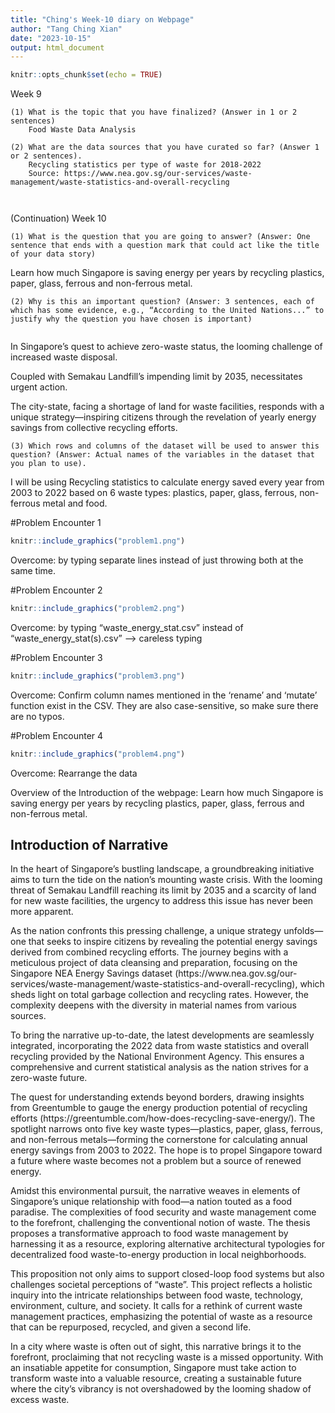 ```yaml
---
title: "Ching's Week-10 diary on Webpage"
author: "Tang Ching Xian"
date: "2023-10-15"
output: html_document
---
```


```r
knitr::opts_chunk$set(echo = TRUE)
```


Week 9 

    (1) What is the topic that you have finalized? (Answer in 1 or 2 sentences)
        Food Waste Data Analysis
    
    (2) What are the data sources that you have curated so far? (Answer 1 or 2 sentences).
        Recycling statistics per type of waste for 2018-2022
        Source: https://www.nea.gov.sg/our-services/waste-management/waste-statistics-and-overall-recycling
        
        
(Continuation) Week 10

    (1) What is the question that you are going to answer? (Answer: One sentence that ends with a question mark that could act like the title of your data story)
    
Learn how much Singapore is saving energy per years by recycling plastics, paper, glass, ferrous and non-ferrous metal.
    
    (2) Why is this an important question? (Answer: 3 sentences, each of which has some evidence, e.g., “According to the United Nations...” to justify why the question you have chosen is important)
        
In Singapore's quest to achieve zero-waste status, the looming challenge of increased waste disposal.

Coupled with Semakau Landfill's impending limit by 2035, necessitates urgent action. 

The city-state, facing a shortage of land for waste facilities, responds with a unique strategy—inspiring citizens through the revelation of yearly energy savings from collective recycling efforts.
        
    (3) Which rows and columns of the dataset will be used to answer this question? (Answer: Actual names of the variables in the dataset that you plan to use).

I will be using Recycling statistics to calculate energy saved every year from 2003 to 2022 based on 6 waste types: plastics, paper, glass, ferrous, non-ferrous metal and food.


#Problem Encounter 1
```r
knitr::include_graphics("problem1.png")
```

Overcome: by typing separate lines instead of just throwing both at the same time.

#Problem Encounter 2
```r
knitr::include_graphics("problem2.png")
```
Overcome: by typing "waste_energy_stat.csv" instead of "waste_energy_stat(s).csv" --> careless typing

#Problem Encounter 3
```r
knitr::include_graphics("problem3.png")
```
Overcome: Confirm column names mentioned in the 'rename' and 'mutate' function exist in the CSV. They are also case-sensitive, so make sure there are no typos.

#Problem Encounter 4
```r
knitr::include_graphics("problem4.png")
```
Overcome: Rearrange the data


Overview of the Introduction of the webpage:
Learn how much Singapore is saving energy per years by recycling plastics, paper, glass, ferrous and non-ferrous metal.

## Introduction of Narrative 
In the heart of Singapore's bustling landscape, a groundbreaking initiative aims to turn the tide on the nation's mounting waste crisis. With the looming threat of Semakau Landfill reaching its limit by 2035 and a scarcity of land for new waste facilities, the urgency to address this issue has never been more apparent.

As the nation confronts this pressing challenge, a unique strategy unfolds—one that seeks to inspire citizens by revealing the potential energy savings derived from combined recycling efforts. The journey begins with a meticulous project of data cleansing and preparation, focusing on the Singapore NEA Energy Savings dataset (https://www.nea.gov.sg/our-services/waste-management/waste-statistics-and-overall-recycling), which sheds light on total garbage collection and recycling rates. However, the complexity deepens with the diversity in material names from various sources.

To bring the narrative up-to-date, the latest developments are seamlessly integrated, incorporating the 2022 data from waste statistics and overall recycling provided by the National Environment Agency. This ensures a comprehensive and current statistical analysis as the nation strives for a zero-waste future.

The quest for understanding extends beyond borders, drawing insights from Greentumble to gauge the energy production potential of recycling efforts (https://greentumble.com/how-does-recycling-save-energy/). The spotlight narrows onto five key waste types—plastics, paper, glass, ferrous, and non-ferrous metals—forming the cornerstone for calculating annual energy savings from 2003 to 2022. The hope is to propel Singapore toward a future where waste becomes not a problem but a source of renewed energy.

Amidst this environmental pursuit, the narrative weaves in elements of Singapore's unique relationship with food—a nation touted as a food paradise. The complexities of food security and waste management come to the forefront, challenging the conventional notion of waste. The thesis proposes a transformative approach to food waste management by harnessing it as a resource, exploring alternative architectural typologies for decentralized food waste-to-energy production in local neighborhoods.

This proposition not only aims to support closed-loop food systems but also challenges societal perceptions of "waste". This project reflects a holistic inquiry into the intricate relationships between food waste, technology, environment, culture, and society. It calls for a rethink of current waste management practices, emphasizing the potential of waste as a resource that can be repurposed, recycled, and given a second life.

In a city where waste is often out of sight, this narrative brings it to the forefront, proclaiming that not recycling waste is a missed opportunity. With an insatiable appetite for consumption, Singapore must take action to transform waste into a valuable resource, creating a sustainable future where the city's vibrancy is not overshadowed by the looming shadow of excess waste.


